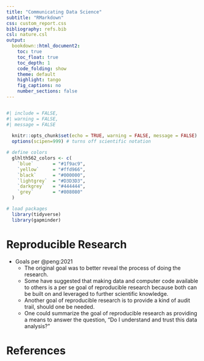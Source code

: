 ```yaml
---
title: "Communicating Data Science"
subtitle: "RMarkdown"
css: custom_report.css
bibliography: refs.bib
csl: nature.csl
output: 
  bookdown::html_document2:
    toc: true
    toc_float: true
    toc_depth: 1
    code_folding: show
    theme: default
    highlight: tango
    fig_captions: no
    number_sections: false
---
```


```r
```

```r
#| include = FALSE,
#| warning = FALSE,
#| message = FALSE
  
  knitr::opts_chunk$set(echo = TRUE, warning = FALSE, message = FALSE)
  options(scipen=999) # turns off scientific notation

# define colors
  glhlth562_colors <- c(
    `blue`       = "#1f9ac9",
    `yellow`     = "#ffd966",
    `black`      = "#000000",
    `lightgrey`  = "#D3D3D3",
    `darkgrey`   = "#444444",
    `grey`       = "#808080"
  )

# load packages
  library(tidyverse)
  library(gapminder)
```

# Reproducible Research

* Goals per @peng:2021
  * The original goal was to better reveal the process of doing the research.
  * Some have suggested that making data and computer code available to others is a per se goal of reproducible research because both can be built on and leveraged to further scientific knowledge.
  * Another goal of reproducible research is to provide a kind of audit trail, should one be needed.
  * One could summarize the goal of reproducible research as providing a means to answer the question, "Do I understand and trust this data analysis?"



# References





